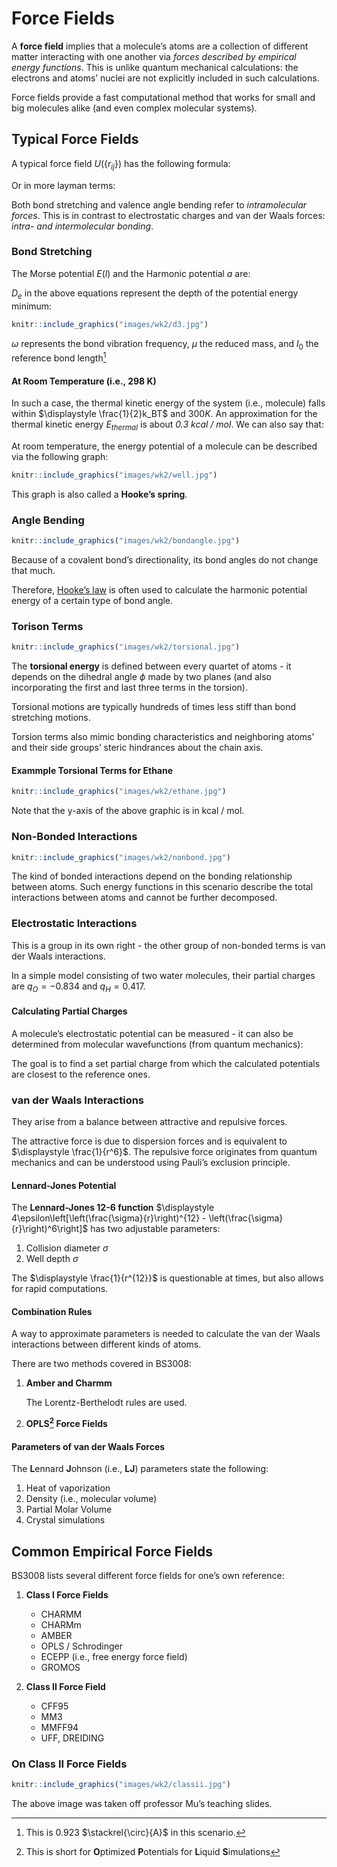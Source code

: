 # Force Fields

A **force field** implies that a molecule's atoms are a collection of different matter interacting with one another via *forces described by empirical energy functions*. This is unlike quantum mechanical calculations: the electrons and atoms' nuclei are not explicitly included in such calculations.

Force fields provide a fast computational method that works for small and big molecules alike (and even complex molecular systems).

## Typical Force Fields

A typical force field $U(\{r_{ij}\})$ has the following formula:

```{=tex}
\begin{align}
  U(\{r_{ij}\}) = &\sum_j\frac{k^l_j}{2}(l_j - l^0_j)^2 + \sum_j\frac{k^\delta_j}{2}(\delta_j - \delta_j^0)^2 + \sum_{torsions}\frac{V_n}{2}(1 + \cos(n\phi - \gamma)) \\ &+   
  \sum_{i, j = 1}^N\frac{q_iq_j}{r_{ij}} + \sum_{i, j = 1}^N4\epsilon_{ij}\left[\left(\frac{\sigma_{ij}}{r_{ij}}\right)^{12} - \left(\frac{\sigma_{ij}}{r_{ij}}\right)^6\right]
\end{align}
```
Or in more layman terms:

```{=tex}
\begin{align}
  \text{Force field} = &\text{ bond stretching} + \text{valence angle bending} \\ 
  &+ \text{torsions} + \text{Electrostatic charges} \\ 
  &+ \text{van der Waals forces}
\end{align}
```

Both bond stretching and valence angle bending refer to *intramolecular forces*. This is in contrast to electrostatic charges and van der Waals forces: *intra- and intermolecular bonding*.

### Bond Stretching

The Morse potential $E(l)$ and the Harmonic potential $a$ are:

```{=tex}
\begin{align}
  E(l) &= D_e\{1 - \exp[-a(l - l_0)]\}^2 \\ 
  a &= \omega \sqrt{\frac{\mu}{2D_e}}
\end{align}
```
$D_e$ in the above equations represent the depth of the potential energy minimum:

```r
knitr::include_graphics("images/wk2/d3.jpg")
```

$\omega$ represents the bond vibration frequency, $\mu$ the reduced mass, and $l_0$ the reference bond length[^wk2-1]

[^wk2-1]: This is 0.923 $\stackrel{\circ}{A}$ in this scenario.

#### At Room Temperature (i.e., 298 K)

In such a case, the thermal kinetic energy of the system (i.e., molecule) falls within $\displaystyle \frac{1}{2}k_BT$ and $300 K$. An approximation for the thermal kinetic energy $E_{thermal}$ is about *0.3 kcal / mol*.  We can also say that:

\begin{align}
  E(l) &= \frac{1}{2}k(l - l_0)^2 \\ 
  k &= 2D_ea^2 = \mu\omega^2
\end{align}

At room temperature, the energy potential of a molecule can be described via the following graph:

```r
knitr::include_graphics("images/wk2/well.jpg")
```

This graph is also called a **Hooke's spring**.

### Angle Bending 

```r
knitr::include_graphics("images/wk2/bondangle.jpg")
```

Because of a covalent bond's directionality, its bond angles do not change that much.  

\begin{equation}
  E(\theta) = \frac{k}{2}(\theta - \theta_0)^2
\end{equation}

Therefore, [Hooke's law](https://www.khanacademy.org/science/physics/work-and-energy/hookes-law/a/what-is-hookes-law) is often used to calculate the harmonic potential energy of a certain type of bond angle.

### Torison Terms

```r
knitr::include_graphics("images/wk2/torsional.jpg")
```

The **torsional energy** is defined between every quartet of atoms - it depends on the dihedral angle $\phi$ made by two planes (and also incorporating the first and last three terms in the torsion).

\begin{equation}
  E(\psi) = \sum_{n = 0}^N\frac{V_n}{2}[1 + \cos(n\psi - \psi_0)]
\end{equation}

Torsional motions are typically hundreds of times less stiff than bond stretching motions.

Torsion terms also mimic bonding characteristics and neighboring atoms' and their side groups' steric hindrances about the chain axis.

#### Exammple Torsional Terms for Ethane 

```r
knitr::include_graphics("images/wk2/ethane.jpg")
```

Note that the y-axis of the above graphic is in kcal / mol.

### Non-Bonded Interactions 

```r
knitr::include_graphics("images/wk2/nonbond.jpg")
```

The kind of bonded interactions depend on the bonding relationship between atoms.  Such energy functions in this scenario describe the total interactions between atoms and cannot be further decomposed.

### Electrostatic Interactions 

This is a group in its own right - the other group of non-bonded terms is van der Waals interactions.

\begin{equation}
  E_{ele} = \sum_{i > j}\frac{1}{4\pi\epsilon_0}\frac{q_iq_j}{r_{ij}}
\end{equation}

In a simple model consisting of two water molecules, their partial charges are $q_O = -0.834$ and $q_H = 0.417$.

#### Calculating Partial Charges

A molecule's electrostatic potential can be measured - it can also be determined from molecular wavefunctions (from quantum mechanics):

\begin{equation}
  R = \sum_{i = 1}^{N_{points}}(\phi_i^{calc} - \phi_i^0)^2
\end{equation}

The goal is to find a set partial charge from which the calculated potentials are closest to the reference ones.

### van der Waals Interactions

They arise from a balance between attractive and repulsive forces.  

The attractive force is due to dispersion forces and is equivalent to $\displaystyle \frac{1}{r^6}$.  The repulsive force originates from quantum mechanics and can be understood using Pauli's exclusion principle.

#### Lennard-Jones Potential

The **Lennard-Jones 12-6 function** $\displaystyle 4\epsilon\left[\left(\frac{\sigma}{r}\right)^{12} - \left(\frac{\sigma}{r}\right)^6\right]$ has two adjustable parameters: 

1.  Collision diameter $\sigma$
1.  Well depth $\sigma$

The $\displaystyle \frac{1}{r^{12}}$ is questionable at times, but also allows for rapid computations.

#### Combination Rules 

A way to approximate parameters is needed to calculate the van der Waals interactions between different kinds of atoms.

There are two methods covered in BS3008:

1.  **Amber and Charmm**

    \begin{align}
      \epsilon_{ij} &= \sqrt{\epsilon_i\epsilon_j} \\ 
      \sigma_{ij} &= \frac{\sigma_i + \sigma_j}{2}
    \end{align}

    The Lorentz-Berthelodt rules are used.
    
1.  **OPLS^[This is short for **O**ptimized **P**otentials for **L**iquid **S**imulations] Force Fields**

    \begin{align}
      \epsilon_{ij} &= \sqrt{\epsilon_i\epsilon_j} \\ 
      \sigma_{ij} &= \sqrt{\sigma_i\sigma_j}
    \end{align}

#### Parameters of van der Waals Forces

The **L**ennard **J**ohnson (i.e., **LJ**) parameters state the following:

1.  Heat of vaporization
1.  Density (i.e., molecular volume)
1.  Partial Molar Volume 
1.  Crystal simulations

## Common Empirical Force Fields

BS3008 lists several different force fields for one's own reference:

1.  **Class I Force Fields**

    - CHARMM
    - CHARMm
    - AMBER
    - OPLS / Schrodinger
    - ECEPP (i.e., free energy force field)
    - GROMOS
    
1.  **Class II Force Field**

    - CFF95
    - MM3 
    - MMFF94
    - UFF, DREIDING 
    
### On Class II Force Fields 

```r
knitr::include_graphics("images/wk2/classii.jpg")
```

The above image was taken off professor Mu's teaching slides.




